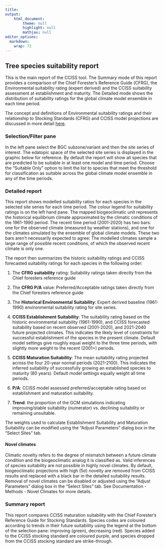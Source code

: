 ```yaml
---
title: 
output: 
    html_document:
        theme: null
        highlight: null
        mathjax: null
editor_options: 
  markdown: 
    wrap: 72
---
```


## Tree species suitability report

This is the main report of the CCISS tool. The Summary mode of this
report provides a comparison of the Chief Forester's Reference Guide (CFRG), the Environmental suitability rating (expert derived) and the CCISS suitability assessment at establishment and maturity. The
Detailed mode shows the distribution of suitability ratings for the
global climate model ensemble in each time period.

The concept and definitions of Environmental suitability ratings and their relationship to Stocking Standards (CFRG) and CCISS model projections are discussed
in more detail <a href="3c_SuitabilityRatings.html">here</a>.

### Selection/Filter pane

In the left pane select the BGC subzone/variant and then the site series of
interest. The edatopic space of the selected site series is displayed in
the graphic below for reference. By default the report will show all
species that are predicted to be suitable in at least one model and time
period. Choose the "Suitable Only" option to limit the list to species
that meet the threshold for classification as suitable across the global
climate model ensemble in any of the time periods.

### Detailed report

This report shows modelled suitability ratios for each species in the
selected site series for each time period. The colour legend for
suitability ratings is on the left hand pane. The mapped biogeoclimatic
unit represents the historical equilibrium climate approximated by the
climatic conditions of the 1961-1990 period. The recent time period
(2001-2020) has two bars: one for the observed climate (measured by
weather stations), and one for the climates simulated by the ensemble of
global climate models. These two bars aren't necessarily expected to
agree: The modelled climates sample a large range of possible recent
conditions, of which the observed recent climate is only one.

The report then summarizes the historic suitability ratings and CCISS
forecasted suitability ratings for each species in the following order:

1.  The **CFRG suitability** rating: Suitability ratings taken directly
    from the Chief foresters reference guide

2.  The **CFRG P/A** value: Preferred/Acceptable ratings taken directly
    from the Chief foresters reference guide

3.  The **Historical Environmental Suitability**: Expert derived baseline (1961-1990)
    environmental suitability rating for site series.

4.  **CCISS Establishment Suitability**: The suitability rating based on
    the historic environmental suitability (1961-1990), and CCISS forecasted suitability based on recent      observed (2001-2020), and 2021-2040 future projected climates. This indicates the likely level of
    constraints for successful establishment of the species in the
    present climate. Default model settings give roughly equal weight to the three time periods, with         slightly more weight to the recent (2001+) periods.

5.  **CCISS Maturation Suitability**: The mean suitability rating projected across
    the four 20-year normal periods (2021-2100). This indicates the inferred
    suitability of successfully growing an established species to maturity (80
    years). Default model settings equally weight all time periods. 

6.  **P/A**: CCISS model assessed preferred/acceptable rating based on establishment
    and maturation suitability.

7.  **Trend**: the proportion of the GCM simulations indicating
    improving/stable suitability (numerator) vs. declining suitability
    or remaining unsuitable.

The weights used to calculate Establishment Suitability and Maturation
Suitability can be modified using the "Adjust Parameters" dialog box in
the "Select Sites" tab.

#### Novel climates

Climatic novelty refers to the degree of mismatch between a future climate condition and the biogeoclimatic analog it is classified as. Valid inferences of species suitability are not possible in highly novel climates. By default, biogeoclimatic projections with high (5$\sigma$) novelty are removed from CCISS results and replaced with a black bar in the detailed suitability results. Removal of novel climates can be disabled or adjusted using the "Adjust Parameters" dialog box in
the "Select Sites" tab. See Documentation - Methods - Novel Climates for more details.  

### Summary report

This report compares CCISS maturation suitability with the Chief
Forester's Reference Guide for Stocking Standards. Species codes are
coloured according to trends in their future suitability using the
legend at the bottom of the selection pane: improving (green),
decreasing (red). Species added to the CCISS stocking standard are
coloured purple, and species dropped from the CCISS stocking standard
are strike-through.
